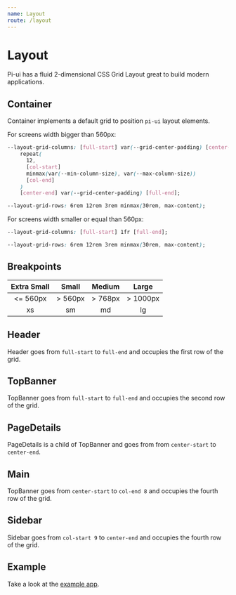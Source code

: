 ```yaml
---
name: Layout
route: /layout
---
```



# Layout

Pi-ui has a fluid 2-dimensional CSS Grid Layout great to build modern applications.

## Container

Container implements a default grid to position `pi-ui` layout elements.

For screens width bigger than 560px:

```css
--layout-grid-columns: [full-start] var(--grid-center-padding) [center-start]
    repeat(
      12,
      [col-start]
      minmax(var(--min-column-size), var(--max-column-size))
      [col-end]
    )
    [center-end] var(--grid-center-padding) [full-end];
```
```css
--layout-grid-rows: 6rem 12rem 3rem minmax(30rem, max-content);
```

For screens width smaller or equal than 560px:

```css
--layout-grid-columns: [full-start] 1fr [full-end];
```
```css
--layout-grid-rows: 6rem 12rem 3rem minmax(30rem, max-content);
```

## Breakpoints

| **Extra Small** | **Small** | **Medium** | **Large** |
|      :---:      |   :---:   |    :---:   |   :---:   |
|      <= 560px   |  > 560px  |   > 768px  |  > 1000px |
|      xs         |    sm     |     md     |     lg    |

## Header

Header goes from `full-start` to `full-end` and occupies the first row of the grid.

## TopBanner

TopBanner goes from `full-start` to `full-end` and occupies the second row of the grid.

## PageDetails

PageDetails is a child of TopBanner and goes from from `center-start` to `center-end`.

## Main

TopBanner goes from `center-start` to `col-end 8` and occupies the fourth row of the grid.

## Sidebar

Sidebar goes from `col-start 9` to `center-end` and occupies the fourth row of the grid.

## Example

Take a look at the [example app](https://github.com/decred/pi-ui/tree/master/examples/layout).